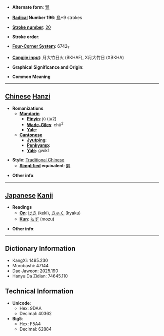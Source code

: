 * '''Alternate form''': [[䴗]]

* '''[[Wiktionary:Chinese radical index| Radical]] Number 196''': [[Wiktionary:Chinese radical index 鳥|鳥]]+9 strokes

* '''[[Wiktionary:Chinese total strokes index|Stroke number]]''': [[Wiktionary:Chinese total strokes index 20|20]]

* '''Stroke order''': 

* '''[[Wiktionary:Chinese four corner index|Four-Corner System]]''': 6742<sub>7</sub>

* '''[[Wiktionary:Chinese Cangjie index|Cangjie input]]''': 月大竹日火 (BKHAF), X月大竹日 (XBKHA)

* '''Graphical Significance and Origin''': 

* '''Common Meaning'''

----

== [[Chinese]] [[Hanzi]] ==

* '''Romanizations'''
** '''[[Mandarin]]'''
*** '''[[Pinyin]]''': jú (ju2)
*** '''[[Wade-Giles]]''': chü<sup>2</sup>
*** '''[[Yale]]''': 
** '''[[Cantonese]]'''
*** '''[[Jyutping]]''':
*** '''[[Penkyamp]]''': 
*** '''[[Yale]]''': gwik1

* '''Style''': [[Traditional Chinese]] 
** '''[[Simplified Chinese|Simplified]] equivalent''': [[䴗]]

* '''Other info''': 

----

== [[Japanese]] [[Kanji]] ==

* '''Readings'''
** '''[[On]]''': [[けき]] (keki), [[きゃく]] (kyaku)
** '''[[Kun]]''': [[もず]] (mozu)

* '''Other info''':  

----

== Dictionary Information ==

* KangXi: 1495.230
* Morobashi: 47144
* Dae Jaweon: 2025.190
* Hanyu Da Zidian: 74645.110

== Technical Information ==

* '''Unicode''':
** Hex: 9DAA
** Decimal: 40362
* '''Big5''':
** Hex: F5A4
** Decimal: 62884